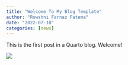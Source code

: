 ```yaml
---
title: "Welcome To My Blog Template"
author: "Rowshni Farnaz Fatema"
date: "2022-07-18"
categories: [news]
---
```















This is the first post in a Quarto blog. Welcome!

![](ufo.jpg)


